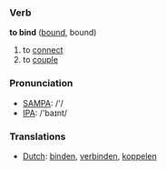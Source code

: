 === Verb ===

'''to bind''' ([[bound]], bound)

# to [[connect]]
# to [[couple]]

=== Pronunciation ===
*[[w:SAMPA|SAMPA]]: /'/
*[[w:IPA|IPA]]: /'baɪnt/

=== Translations ===
*[[Dutch]]: [[binden]], [[verbinden]], [[koppelen]]